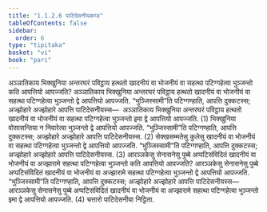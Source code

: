 ```yaml
---
title: "1.1.2.6 पाटिदेसनीयकण्ड"
tableOfContents: false
sidebar:
  order: 6
type: "tipitaka"
basket: "vi"
book: "pari"
---
```



<DynamicBreadcrumb />

<Division number="174" book="pari">

<Paragraph number="486" book="pari">
अञ्ञातिकाय भिक्खुनिया अन्तरघरं पविट्ठाय हत्थतो खादनीयं वा भोजनीयं वा सहत्था पटिग्गहेत्वा भुञ्जन्तो कति आपत्तियो आपज्जति? अञ्ञातिकाय भिक्खुनिया अन्तरघरं पविट्ठाय हत्थतो खादनीयं वा भोजनीयं वा सहत्था पटिग्गहेत्वा भुञ्जन्तो द्वे आपत्तियो आपज्जति. “भुञ्जिस्सामी”ति पटिग्गण्हाति, आपत्ति दुक्कटस्स; अज्झोहारे अज्झोहारे आपत्ति पाटिदेसनीयस्स—  अञ्ञातिकाय भिक्खुनिया अन्तरघरं पविट्ठाय हत्थतो खादनीयं वा भोजनीयं वा सहत्था पटिग्गहेत्वा भुञ्जन्तो इमा द्वे आपत्तियो आपज्जति. (1)
</Paragraph>

<Paragraph number="487" book="pari">
भिक्खुनिया वोसासन्तिया न निवारेत्वा भुञ्जन्तो द्वे आपत्तियो आपज्जति. “भुञ्जिस्सामी”ति पटिग्गण्हाति, आपत्ति दुक्कटस्स; अज्झोहारे अज्झोहारे आपत्ति पाटिदेसनीयस्स. (2)
</Paragraph>

<Paragraph number="488" book="pari">
सेक्खसम्मतेसु कुलेसु खादनीयं वा भोजनीयं वा सहत्था पटिग्गहेत्वा भुञ्जन्तो द्वे आपत्तियो आपज्जति. “भुञ्जिस्सामी”ति पटिग्गण्हाति, आपत्ति दुक्कटस्स; अज्झोहारे अज्झोहारे आपत्ति पाटिदेसनीयस्स. (3)
</Paragraph>

<Paragraph number="489" book="pari">
आरञ्ञकेसु सेनासनेसु पुब्बे अप्पटिसंविदितं खादनीयं वा भोजनीयं वा अज्झारामे सहत्था पटिग्गहेत्वा भुञ्जन्तो कति आपत्तियो आपज्जति? आरञ्ञकेसु सेनासनेसु पुब्बे अप्पटिसंविदितं खादनीयं वा भोजनीयं वा अज्झारामे सहत्था पटिग्गहेत्वा भुञ्जन्तो द्वे आपत्तियो आपज्जति. “भुञ्जिस्सामी”ति पटिग्गण्हाति, आपत्ति दुक्कटस्स; अज्झोहारे अज्झोहारे आपत्ति पाटिदेसनीयस्स—  आरञ्ञकेसु सेनासनेसु पुब्बे अप्पटिसंविदितं खादनीयं वा भोजनीयं वा अज्झारामे सहत्था पटिग्गहेत्वा भुञ्जन्तो इमा द्वे आपत्तियो आपज्जति. (4)

</Paragraph>
</Division>

<Paragraph number="490" type="center" book="pari">
चत्तारो पाटिदेसनीया निट्ठिता.
</Paragraph>